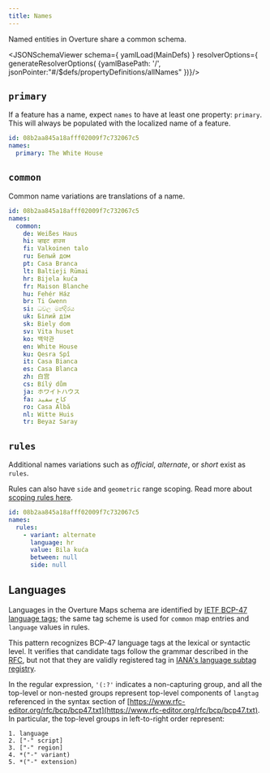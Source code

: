 ```yaml
---
title: Names
---
```



Named entities in Overture share a common schema.

<JSONSchemaViewer
  schema={ yamlLoad(MainDefs) }
  resolverOptions={ generateResolverOptions( {yamlBasePath: '/', jsonPointer:"#/$defs/propertyDefinitions/allNames" })}/>

## `primary`
If a feature has a name, expect `names` to have at least one property: `primary`. This will always be populated with the localized name of a feature.

```yaml
id: 08b2aa845a18afff02009f7c732067c5
names:
  primary: The White House
```

## `common`

Common name variations are translations of a name.

```yaml
id: 08b2aa845a18afff02009f7c732067c5
names:
  common:
    de: Weißes Haus
    hi: व्हाइट हाउस
    fi: Valkoinen talo
    ru: Белый дом
    pt: Casa Branca
    lt: Baltieji Rūmai
    hr: Bijela kuća
    fr: Maison Blanche
    hu: Fehér Ház
    br: Ti Gwenn
    si: ධවල මන්දිරය
    uk: Білий дім
    sk: Biely dom
    sv: Vita huset
    ko: 백악관
    en: White House
    ku: Qesra Spî
    it: Casa Bianca
    es: Casa Blanca
    zh: 白宫
    cs: Bílý dům
    ja: ホワイトハウス
    fa: کاخ سفید
    ro: Casa Albă
    nl: Witte Huis
    tr: Beyaz Saray
```

## `rules`
Additional names variations such as _official_, _alternate_, or _short_ exist as `rules`.

Rules can also have `side` and `geometric` range scoping. Read more about [scoping rules here](/schema/concepts/scoping-rules).

```yaml
id: 08b2aa845a18afff02009f7c732067c5
names:
  rules:
    - variant: alternate
      language: hr
      value: Bila kuća
      between: null
      side: null
```

## Languages

Languages in the Overture Maps schema are identified by [IETF BCP-47 language tags](https://en.wikipedia.org/wiki/IETF_language_tag); the same tag scheme is used for `common` map entries and `language` values in rules.

This pattern recognizes BCP-47 language tags at the lexical or syntactic level. It verifies that candidate tags follow the grammar described in the [RFC](https://datatracker.ietf.org/doc/html/rfc5646), but not that they are validly registered tag in [IANA's language subtag registry](https://www.iana.org/assignments/language-subtag-registry/language-subtag-registry).

In the regular expression, `'(:?'` indicates a non-capturing group, and all the top-level or non-nested groups represent top-level components of `langtag` referenced in the syntax section of [https://www.rfc-editor.org/rfc/bcp/bcp47.txt](https://www.rfc-editor.org/rfc/bcp/bcp47.txt). In particular, the top-level groups in left-to-right order represent:

```
1. language
2. ["-" script]
3. ["-" region]
4. *("-" variant)
5. *("-" extension)
```
